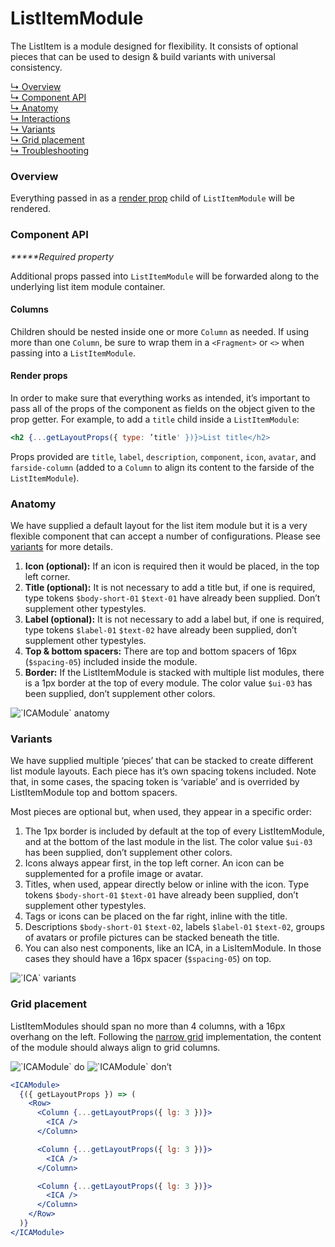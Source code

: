 



# ListItemModule

The ListItem is a module designed for flexibility. It consists of optional pieces that can be used to design & build variants with universal consistency.

[↳ Overview](#overview)  
[↳ Component API](#component-api)  
[↳ Anatomy](#anatomy)  
[↳ Interactions](#interactions)  
[↳ Variants](#variants)  
[↳ Grid placement](#grid-placement)  
[↳ Troubleshooting](#troubleshooting)

### Overview

Everything passed in as a [render prop](https://reactjs.org/docs/render-props.html) child of `ListItemModule` will be rendered.

<Canvas>
  <Story
      id="layout-modules-listitemmodule-canary--default"
      parameters={parameters}
    />
</Canvas>

### Component API

<ArgsTable />

_**\***Required property_

Additional props passed into `ListItemModule` will be forwarded along to the underlying list item module container.

#### Columns

Children should be nested inside one or more `Column` as needed. If using more than one `Column`, be sure to wrap them in a `<Fragment>` or `<>` when passing into a `ListItemModule`.

#### Render props

In order to make sure that everything works as intended, it’s important to pass all of the props of the component as fields on the object given to the prop getter. For example, to add a `title` child inside a `ListItemModule`:

```jsx
<h2 {...getLayoutProps({ type: ’title' })}>List title</h2>
```

Props provided are `title`, `label`, `description`, `component`, `icon`, `avatar`, and `farside-column` (added to a `Column` to align its content to the farside of the `ListItemModule`).


### Anatomy

We have supplied a default layout for the list item module but it is a very flexible component that can accept a number of configurations. Please see [variants](#variants) for more details.

1. **Icon (optional):** If an icon is required then it would be placed, in the top left corner.
2. **Title (optional):** It is not necessary to add a title but, if one is required, type tokens `$body-short-01` `$text-01` have already been supplied. Don’t supplement other typestyles. 
3. **Label (optional):** It is not necessary to add a label but, if one is required, type tokens `$label-01` `$text-02` have already been supplied, don’t supplement other typestyles.
4. **Top & bottom spacers:** There are top and bottom spacers of 16px (`$spacing-05`) included inside the module.
5. **Border:** If the ListItemModule is stacked with multiple list modules, there is a 1px border at the top of every module. The color value `$ui-03` has been supplied, don’t supplement other colors.



<img alt="`ICAModule` anatomy" src={anatomy} />


### Variants
We have supplied multiple ‘pieces’ that can be stacked to create different list module layouts. 
Each piece has it’s own spacing tokens included. Note that, in some cases, the spacing token is ‘variable’ and is overrided by ListItemModule top and bottom spacers.

Most pieces are optional but, when used, they appear in a specific order:

1. The 1px border is included by default at the top of every ListItemModule, and at the bottom of the last module in the list. The color value `$ui-03` has been supplied, don’t supplement other colors.
2. Icons always appear first, in the top left corner. An icon can be supplemented for a profile image or avatar.
2. Titles, when used, appear directly below or inline with the icon.  Type tokens `$body-short-01` `$text-01` have already been supplied, don’t supplement other typestyles.
3. Tags or icons can be placed on the far right, inline with the title.
4. Descriptions `$body-short-01` `$text-02`, labels `$label-01` `$text-02`, groups of avatars or profile pictures can be stacked beneath the title.
5. You can also nest components, like an ICA, in a LisItemModule. In those cases they should have a 16px spacer (`$spacing-05`) on top.



<img alt="`ICA` variants" src={variants} />

### Grid placement

ListItemModules should span no more than 4 columns, with a 16px overhang on the left. Following the [narrow grid](https://react.carbondesignsystem.com/?path=/docs/grid--narrow) implementation, the content of the module should always align to grid columns.

<Row>
  <Column>
    <img alt="`ICAModule` do" src={doImage} />
  </Column>

  <Column>
    <img alt="`ICAModule` don’t" src={dont} />
  </Column>
</Row>

```jsx
<ICAModule>
  {({ getLayoutProps }) => (
    <Row>
      <Column {...getLayoutProps({ lg: 3 })}>
        <ICA />
      </Column>

      <Column {...getLayoutProps({ lg: 3 })}>
        <ICA />
      </Column>

      <Column {...getLayoutProps({ lg: 3 })}>
        <ICA />
      </Column>
    </Row>
  )}
</ICAModule>
```

<Troubleshooting />
